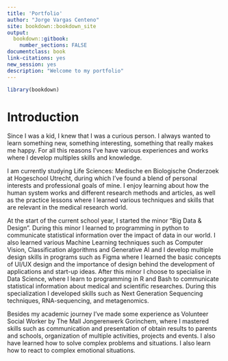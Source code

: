 ```yaml
---
title: 'Portfolio'
author: "Jorge Vargas Centeno"
site: bookdown::bookdown_site
output: 
  bookdown::gitbook:
    number_sections: FALSE
documentclass: book
link-citations: yes
new_session: yes
description: "Welcome to my portfolio"
---
```

```r
library(bookdown)
```


# Introduction

Since I was a kid, I knew that I was a curious person. I always wanted to learn something new, something interesting, something that really makes me happy. For all this reasons I’ve have various experiences and works where I develop multiples skills and knowledge.  

I am currently studying Life Sciences: Medische en Biologische Onderzoek at Hogeschool Utrecht, during which I’ve found a blend of personal interests and professional goals of mine. I enjoy learning about how the human system works and different research methods and articles, as well as the practice lessons where I learned various techniques and skills that are relevant in the medical research world.

At the start of the current school year, I started the minor “Big Data & Design”. During this minor I learned to programming in python to communicate statistical information over the impact of data in our world. I also learned various Machine Learning techniques such as Computer Vision, Classification algorithms and Generative AI and I develop multiple design skills in programs such as Figma where I learned the basic concepts of UI/UX design and the importance of design behind the development of applications and start-up ideas. After this minor I choose to specialise in Data Science, where I learn to programming in R and Bash to communicate statistical information about medical and scientific researches. During this specialization I developed skills such as Next Generation Sequencing techniques, RNA-sequencing, and metagenomics. 

Besides my academic journey I’ve made some experience as Volunteer Social Worker by The Mall Jongerenwerk Gorinchem, where I mastered skills such as communication and presentation of  obtain results to parents and schools, organization of multiple activities, projects and events. I also have learned how to solve complex problems and situations. I also learn how to react to complex emotional situations.


